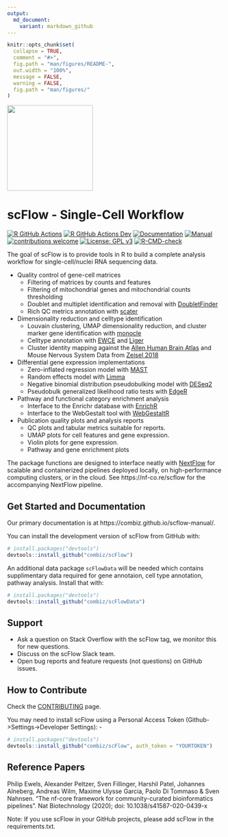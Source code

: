 ```yaml
---
output:
  md_document:
    variant: markdown_github
---
```


<!-- README.md is generated from README.Rmd. Please edit that file -->

```r
knitr::opts_chunk$set(
  collapse = TRUE,
  comment = "#>",
  fig.path = "man/figures/README-",
  out.width = "100%",
  message = FALSE, 
  warning = FALSE,
  fig.path = "man/figures/"
)
```

<img src="man/figures/logo.png" width=200 style="align:left;" />

# scFlow - Single-Cell Workflow

<!-- badges: start -->
[![R GitHub Actions](https://github.com/combiz/scFlow/actions/workflows/r_package.yaml/badge.svg)](https://github.com/combiz/scFlow/actions/workflows/r_package.yaml)
[![R GitHub Actions Dev](https://github.com/combiz/scFlow/actions/workflows/r_package2.yaml/badge.svg)](https://github.com/combiz/scFlow/actions/workflows/r_package2.yaml)
[![Documentation](https://img.shields.io/badge/docs-passing-brightgreen.svg?style=flat)](https://combiz.github.io/scFlow/)
[![Manual](https://img.shields.io/badge/manual-passing-brightgreen.svg?style=flat)](https://combiz.github.io/scflow-manual/)
[![contributions welcome](https://img.shields.io/badge/contributions-welcome-brightgreen.svg?style=flat)](https://github.com/combiz/scFlow/issues)
[![License: GPL v3](https://img.shields.io/badge/License-GPLv3-green.svg)](https://www.gnu.org/licenses/gpl-3.0)
[![R-CMD-check](https://github.com/combiz/scFlow/workflows/R-CMD-check/badge.svg)](https://github.com/combiz/scFlow/actions)
<!-- badges: end -->

The goal of scFlow is to provide tools in R to build a complete analysis workflow for single-cell/nuclei RNA sequencing data.

* Quality control of gene-cell matrices
    - Filtering of matrices by counts and features
    - Filtering of mitochondrial genes and mitochondrial counts thresholding
    - Doublet and multiplet identification and removal with [DoubletFinder](https://github.com/chris-mcginnis-ucsf/DoubletFinder)
    - Rich QC metrics annotation with [scater](https://github.com/davismcc/scater)
  
* Dimensionality reduction and celltype identification
    - Louvain clustering, UMAP dimensionality reduction, and cluster marker gene identification with [monocle](https://github.com/cole-trapnell-lab/monocle-release)
    - Celltype annotation with [EWCE](https://github.com/NathanSkene/EWCE) and [Liger](https://github.com/MacoskoLab/liger)
    - Cluster identity mapping against the [Allen Human Brain Atlas](https://www.brain-map.org) and Mouse Nervous System Data from [Zeisel 2018](https://doi.org/10.1016/j.cell.2018.06.021)
  
* Differential gene expression implementations
    - Zero-inflated regression model with [MAST](https://github.com/RGLab/MAST)
    - Random effects model with [Limma](https://github.com/cran/limma)
    - Negative binomial distribution pseudobulking model with [DESeq2](https://github.com/mikelove/DESeq2)
    - Pseudobulk generalized likelihood ratio tests with [EdgeR](https://github.com/StoreyLab/edge)
  
* Pathway and functional category enrichment analysis
    - Interface to the Enrichr database with [EnrichR](https://github.com/cran/enrichR)
    - Interface to the WebGestalt tool with [WebGestaltR](http://www.webgestalt.org/)
 
* Publication quality plots and analysis reports
    - QC plots and tabular metrics suitable for reports.
    - UMAP plots for cell features and gene expression.
    - Violin plots for gene expression.
    - Pathway and gene enrichment plots
 
The package functions are designed to interface neatly with [NextFlow](https://www.nextflow.io/) for scalable and containerized pipelines deployed locally, on high-performance computing clusters, or in the cloud.  See https://nf-co.re/scflow for the accompanying NextFlow pipeline.

## Get Started and Documentation

Our primary documentation is at https://combiz.github.io/scflow-manual/.

You can install the development version of scFlow from GitHub with:

```r
# install.packages("devtools")
devtools::install_github("combiz/scFlow")
```

An additional data package `scFlowData` will be needed which contains supplimentary data required for gene annotaion, cell type annotation, pathway analysis. Install that with:

```r
# install.packages("devtools")
devtools::install_github("combiz/scFlowData")
```

## Support

* Ask a question on Stack Overflow with the scFlow tag, we monitor this for new questions.
* Discuss on the scFlow Slack team.
* Open bug reports and feature requests (not questions) on GitHub issues.

## How to Contribute

Check the [CONTRIBUTING](https://github.com/microsoft/scFlow/blob/master/CONTRIBUTING.md) page.

You may need to install scFlow using a Personal Access Token (Github->Settings->Developer Settings): -

```r
# install.packages("devtools")
devtools::install_github("combiz/scFlow", auth_token = "YOURTOKEN")
```

## Reference Papers

Philip Ewels, Alexander Peltzer, Sven Fillinger, Harshil Patel, Johannes Alneberg, Andreas Wilm, Maxime Ulysse Garcia, Paolo Di Tommaso & Sven Nahnsen. “The nf-core framework for community-curated bioinformatics pipelines”. Nat Biotechnology (2020); doi: 10.1038/s41587-020-0439-x

Note: If you use scFlow in your GitHub projects, please add scFlow in the requirements.txt.

